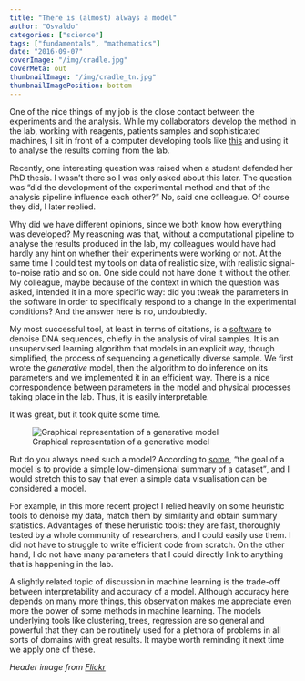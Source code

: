 ```yaml
---
title: "There is (almost) always a model"
author: "Osvaldo"
categories: ["science"]
tags: ["fundamentals", "mathematics"]
date: "2016-09-07"
coverImage: "/img/cradle.jpg"
coverMeta: out
thumbnailImage: "/img/cradle_tn.jpg"
thumbnailImagePosition: bottom
---
```


One of the nice things of my job is the close contact between the experiments
and the analysis. While my collaborators develop the method in the lab,
working with reagents, patients samples and sophisticated machines, I sit in
front of a computer developing tools like [this](http://github.com/ozagordi/VirMet)
and using it to analyse the results coming from the lab.

Recently, one interesting question was raised when a student defended her
PhD thesis. I wasn't there so I was only asked about this later. The question
was "did the development of the experimental method and that of
the analysis pipeline influence each other?" No, said one colleague.
Of course they did, I later replied.

Why did we have different opinions, since we both know how everything was
developed? My reasoning was that, without a computational pipeline to analyse
the results produced in the lab, my colleagues would have had hardly any hint
on whether their experiments were working or not. At the same time I could test
my tools on data of realistic size, with realistic signal-to-noise ratio and so
on. One side could not have done it without the other. My colleague, maybe because
of the context in which the question was asked, intended it in a more
specific way: did you tweak the parameters in the software in order to specifically
respond to a change in the experimental conditions? And the answer here is no,
undoubtedly.

My most successful tool, at least in terms of citations, is a
[software](http://github.com/ozagordi/shorah/) to denoise DNA sequences, chiefly
in the analysis of viral samples. It is an unsupervised learning algorithm that
models in an explicit way, though simplified, the process of sequencing a genetically diverse
sample. We first wrote the _generative_ model, then the algorithm to do
inference on its parameters and we implemented it in an efficient way. There is a
nice correspondence between parameters in the model and physical processes
taking place in the lab. Thus, it is easily interpretable.

It was great, but it took quite some time.

![Graphical representation of a generative model](/img/model.png)

But do you always need such a model? According to [some](http://r4ds.had.co.nz/model-intro.html),
<q>the goal of a model is to provide a simple low-dimensional summary of a dataset</q>,
and I would stretch this to say that even a simple data visualisation can be considered a model.

For example, in this more recent project I relied heavily on some heuristic
tools to denoise my data, match them by similarity and obtain summary statistics.
Advantages of these heruristic tools: they are fast,
thoroughly tested by a whole community of researchers, and I could easily use them.
I did not have to struggle to write efficient code from scratch.
On the other hand, I do not have many parameters that I could directly link to
anything that is happening in the lab.

A slightly related topic of discussion in machine learning is the trade-off
between interpretability and accuracy of a model. Although accuracy here depends
on many more things, this observation makes me appreciate even more the power
of some methods in machine learning. The models underlying tools like clustering,
trees, regression are so general and powerful that they can be routinely used for
a plethora of problems in all sorts of domains with great results. It maybe
worth reminding it next time we apply one of these.

_Header image from [Flickr](https://flic.kr/p/66jA7n)_
